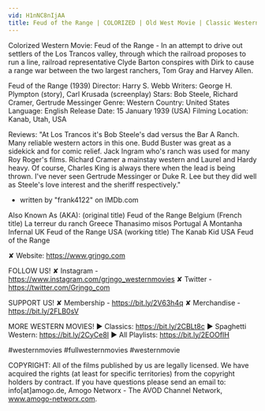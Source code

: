 ```yaml
---
vid: H1nNC8nIjAA
title: Feud of the Range | COLORIZED | Old West Movie | Classic Western | Cowboys
---
```


Colorized Western Movie: Feud of the Range - In an attempt to drive out settlers of the Los Trancos valley, through which the railroad proposes to run a line, railroad representative Clyde Barton conspires with Dirk to cause a range war between the two largest ranchers, Tom Gray and Harvey Allen.

Feud of the Range (1939)
Director: Harry S. Webb
Writers: George H. Plympton (story), Carl Krusada (screenplay)
Stars: Bob Steele, Richard Cramer, Gertrude Messinger
Genre: Western
Country: United States
Language: English
Release Date:  15 January 1939 (USA)
Filming Location: Kanab, Utah, USA

Reviews:
"At Los Trancos it's Bob Steele's dad versus the Bar A Ranch. Many reliable western actors in this one. Budd Buster was great as a sidekick and for comic relief. Jack Ingram who's ranch was used for many Roy Roger's films. Richard Cramer a mainstay western and Laurel and Hardy heavy. Of course, Charles King is always there when the lead is being thrown. I've never seen Gertrude Messinger or Duke R. Lee but they did well as Steele's love interest and the sheriff respectively."
- written by "frank4122" on IMDb.com

Also Known As (AKA):
(original title) Feud of the Range
Belgium (French title) La terreur du ranch
Greece Thanasimo misos
Portugal A Montanha Infernal
UK Feud of the Range
USA (working title) The Kanab Kid
USA Feud of the Range

✘ Website: https://www.grjngo.com

FOLLOW US!
✘ Instagram - https://www.instagram.com/grjngo_westernmovies
✘ Twitter - https://twitter.com/Grjngo_com

SUPPORT US!
✘ Membership - https://bit.ly/2V63h4q
✘ Merchandise - https://bit.ly/2FLB0sV

MORE WESTERN MOVIES! 
► Classics: https://bit.ly/2CBLt8c 
► Spaghetti Western: https://bit.ly/2CyCe8I 
► All Playlists: https://bit.ly/2EOOfIH 

#westernmovies #fullwesternmovies #westernmovie

COPYRIGHT: All of the films published by us are legally licensed. We have acquired the rights (at least for specific territories) from the copyright holders by contract. If you have questions please send an email to: info[at]amogo.de, Amogo Networx - The AVOD Channel Network, www.amogo-networx.com.